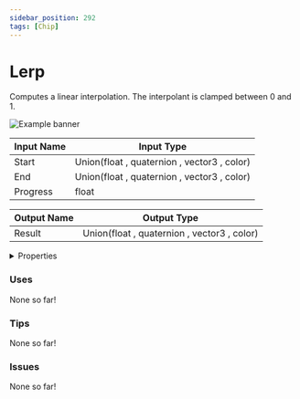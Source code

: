 ```yaml
---
sidebar_position: 292
tags: [Chip]
---
```


# Lerp

Computes a linear interpolation. The interpolant is clamped between 0 and 1.



![Example banner](./assets/91b0ffa8-4eb1-4a30-aaf3-7a049071cb42.svg)

| Input Name | Input Type |
|-----------|-----------|
| Start | Union(float , quaternion , vector3 , color) |
| End | Union(float , quaternion , vector3 , color) |
| Progress | float |

| Output Name | Output Type |
|-----------|-----------|
| Result | Union(float , quaternion , vector3 , color) |


<details>
  <summary>Properties</summary>
  <div>
    <div>
    <table>
      <thead>
        <tr>
          <th>Is beta required?</th>
          <th>❌</th>
        </tr>
        <tr>
          <th>Is this chip a trolling risk?</th>
          <th>❌</th>
        </tr>
        <tr>
          <th>Chip UUID</th>
          <th>91b0ffa8-4eb1-4a30-aaf3-7a049071cb42</th>
        </tr>
      </thead>
    </table>
    </div>
  </div>
</details>

### Uses

None so far!

### Tips

None so far!

### Issues

None so far!